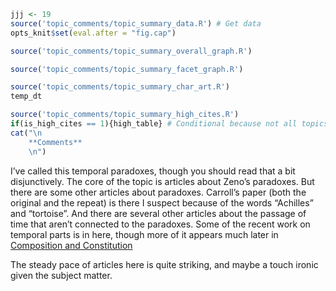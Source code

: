 ```r
jjj <- 19
source('topic_comments/topic_summary_data.R') # Get data
opts_knit$set(eval.after = "fig.cap")
```

```r
source('topic_comments/topic_summary_overall_graph.R')
```

```r
source('topic_comments/topic_summary_facet_graph.R')
```

```r
source('topic_comments/topic_summary_char_art.R')
temp_dt
```

```r
source('topic_comments/topic_summary_high_cites.R')
if(is_high_cites == 1){high_table} # Conditional because not all topics have high cites
cat("\n
	**Comments**
	\n")
```

I've called this temporal paradoxes, though you should read that a bit disjunctively. The core of the topic is articles about Zeno's paradoxes. But there are some other articles about paradoxes. Carroll's paper (both the original and the repeat) is there I suspect because of the words "Achilles" and "tortoise". And there are several other articles about the passage of time that aren't connected to the paradoxes. Some of the recent work on temporal parts is in here, though more of it appears much later in [Composition and Constitution](#topic89)

The steady pace of articles here is quite striking, and maybe a touch ironic given the subject matter.